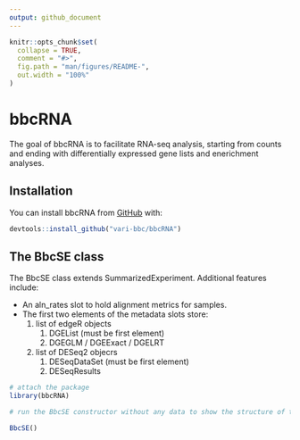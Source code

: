 ```yaml
---
output: github_document
---
```


<!-- README.md is generated from README.Rmd. Please edit that file -->

```r
knitr::opts_chunk$set(
  collapse = TRUE,
  comment = "#>",
  fig.path = "man/figures/README-",
  out.width = "100%"
)
```
# bbcRNA

The goal of bbcRNA is to facilitate RNA-seq analysis, starting from counts and 
ending with differentially expressed gene lists and enerichment analyses.

## Installation

You can install bbcRNA from [GitHub](https://github.com/vari-bbc) with:

``` r
devtools::install_github("vari-bbc/bbcRNA")

```

## The BbcSE class

The BbcSE class extends SummarizedExperiment. Additional features include:

* An aln_rates slot to hold alignment metrics for samples.
* The first two elements of the metadata slots store: 
    1. list of edgeR objects
        1. DGEList (must be first element)
        2. DGEGLM / DGEExact / DGELRT
    2. list of DESeq2 objecrs
        1. DESeqDataSet (must be first element)
        2. DESeqResults
    
```r
# attach the package
library(bbcRNA)

# run the BbcSE constructor without any data to show the structure of the object

BbcSE()
```
    
